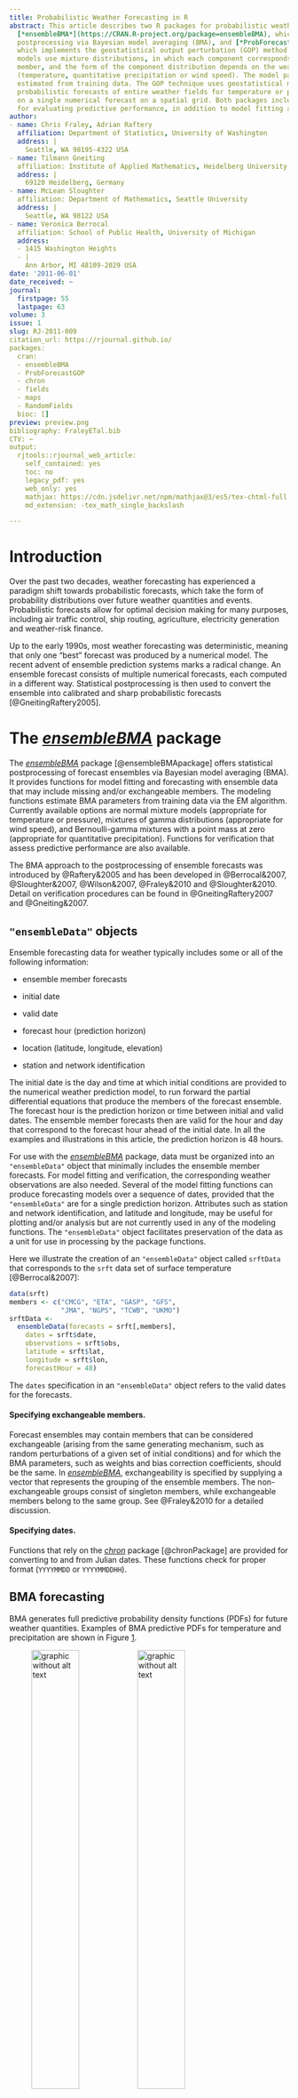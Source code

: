 ```yaml
---
title: Probabilistic Weather Forecasting in R
abstract: This article describes two R packages for probabilistic weather forecasting,
  [*ensembleBMA*](https://CRAN.R-project.org/package=ensembleBMA), which offers ensemble
  postprocessing via Bayesian model averaging (BMA), and [*ProbForecastGOP*](https://CRAN.R-project.org/package=ProbForecastGOP),
  which implements the geostatistical output perturbation (GOP) method. BMA forecasting
  models use mixture distributions, in which each component corresponds to an ensemble
  member, and the form of the component distribution depends on the weather parameter
  (temperature, quantitative precipitation or wind speed). The model parameters are
  estimated from training data. The GOP technique uses geostatistical methods to produce
  probabilistic forecasts of entire weather fields for temperature or pressure, based
  on a single numerical forecast on a spatial grid. Both packages include functions
  for evaluating predictive performance, in addition to model fitting and forecasting.
author:
- name: Chris Fraley, Adrian Raftery
  affiliation: Department of Statistics, University of Washington
  address: |
    Seattle, WA 98195-4322 USA
- name: Tilmann Gneiting
  affiliation: Institute of Applied Mathematics, Heidelberg University
  address: |
    69120 Heidelberg, Germany
- name: McLean Sloughter
  affiliation: Department of Mathematics, Seattle University
  address: |
    Seattle, WA 98122 USA
- name: Veronica Berrocal
  affiliation: School of Public Health, University of Michigan
  address:
  - 1415 Washington Heights
  - |
    Ann Arbor, MI 48109-2029 USA
date: '2011-06-01'
date_received: ~
journal:
  firstpage: 55
  lastpage: 63
volume: 3
issue: 1
slug: RJ-2011-009
citation_url: https://rjournal.github.io/
packages:
  cran:
  - ensembleBMA
  - ProbForecastGOP
  - chron
  - fields
  - maps
  - RandomFields
  bioc: []
preview: preview.png
bibliography: FraleyETal.bib
CTV: ~
output:
  rjtools::rjournal_web_article:
    self_contained: yes
    toc: no
    legacy_pdf: yes
    web_only: yes
    mathjax: https://cdn.jsdelivr.net/npm/mathjax@3/es5/tex-chtml-full.js
    md_extension: -tex_math_single_backslash

---
```


::: article
# Introduction

Over the past two decades, weather forecasting has experienced a
paradigm shift towards probabilistic forecasts, which take the form of
probability distributions over future weather quantities and events.
Probabilistic forecasts allow for optimal decision making for many
purposes, including air traffic control, ship routing, agriculture,
electricity generation and weather-risk finance.

Up to the early 1990s, most weather forecasting was deterministic,
meaning that only one "best" forecast was produced by a numerical model.
The recent advent of ensemble prediction systems marks a radical change.
An ensemble forecast consists of multiple numerical forecasts, each
computed in a different way. Statistical postprocessing is then used to
convert the ensemble into calibrated and sharp probabilistic forecasts
[@GneitingRaftery2005].

# The [*ensembleBMA*](https://CRAN.R-project.org/package=ensembleBMA) package

The [*ensembleBMA*](https://CRAN.R-project.org/package=ensembleBMA)
package [@ensembleBMApackage] offers statistical postprocessing of
forecast ensembles via Bayesian model averaging (BMA). It provides
functions for model fitting and forecasting with ensemble data that may
include missing and/or exchangeable members. The modeling functions
estimate BMA parameters from training data via the EM algorithm.
Currently available options are normal mixture models (appropriate for
temperature or pressure), mixtures of gamma distributions (appropriate
for wind speed), and Bernoulli-gamma mixtures with a point mass at zero
(appropriate for quantitative precipitation). Functions for verification
that assess predictive performance are also available.

The BMA approach to the postprocessing of ensemble forecasts was
introduced by @Raftery&2005 and has been developed in @Berrocal&2007,
@Sloughter&2007, @Wilson&2007, @Fraley&2010 and @Sloughter&2010. Detail
on verification procedures can be found in @GneitingRaftery2007 and
@Gneiting&2007.

## `"ensembleData"` objects

Ensemble forecasting data for weather typically includes some or all of
the following information:

-   ensemble member forecasts

-   initial date

-   valid date

-   forecast hour (prediction horizon)

-   location (latitude, longitude, elevation)

-   station and network identification

The initial date is the day and time at which initial conditions are
provided to the numerical weather prediction model, to run forward the
partial differential equations that produce the members of the forecast
ensemble. The forecast hour is the prediction horizon or time between
initial and valid dates. The ensemble member forecasts then are valid
for the hour and day that correspond to the forecast hour ahead of the
initial date. In all the examples and illustrations in this article, the
prediction horizon is 48 hours.

For use with the
[*ensembleBMA*](https://CRAN.R-project.org/package=ensembleBMA) package,
data must be organized into an `"ensembleData"` object that minimally
includes the ensemble member forecasts. For model fitting and
verification, the corresponding weather observations are also needed.
Several of the model fitting functions can produce forecasting models
over a sequence of dates, provided that the `"ensembleData"` are for a
single prediction horizon. Attributes such as station and network
identification, and latitude and longitude, may be useful for plotting
and/or analysis but are not currently used in any of the modeling
functions. The `"ensembleData"` object facilitates preservation of the
data as a unit for use in processing by the package functions.

Here we illustrate the creation of an `"ensembleData"` object called
`srftData` that corresponds to the `srft` data set of surface
temperature [@Berrocal&2007]:

``` r
data(srft)
members <- c("CMCG", "ETA", "GASP", "GFS",
             "JMA", "NGPS", "TCWB", "UKMO")
srftData <- 
  ensembleData(forecasts = srft[,members],
    dates = srft$date, 
    observations = srft$obs,
    latitude = srft$lat,
    longitude = srft$lon,
    forecastHour = 48)
```

The `dates` specification in an `"ensembleData"` object refers to the
valid dates for the forecasts.

#### Specifying exchangeable members.

Forecast ensembles may contain members that can be considered
exchangeable (arising from the same generating mechanism, such as random
perturbations of a given set of initial conditions) and for which the
BMA parameters, such as weights and bias correction coefficients, should
be the same. In
[*ensembleBMA*](https://CRAN.R-project.org/package=ensembleBMA),
exchangeability is specified by supplying a vector that represents the
grouping of the ensemble members. The non-exchangeable groups consist of
singleton members, while exchangeable members belong to the same group.
See @Fraley&2010 for a detailed discussion.

#### Specifying dates.

Functions that rely on the
[*chron*](https://CRAN.R-project.org/package=chron) package
[@chronPackage] are provided for converting to and from Julian dates.
These functions check for proper format (`YYYYMMDD` or `YYYYMMDDHH`).

## BMA forecasting

BMA generates full predictive probability density functions (PDFs) for
future weather quantities. Examples of BMA predictive PDFs for
temperature and precipitation are shown in Figure
[1](#fig:predictivePDFs).

<figure id="fig:predictivePDFs">
<p><img src="tempKCLM.png" style="width:45.0%" alt="graphic without alt text" /><img
src="precipKCLM.png" style="width:45.0%" alt="graphic without alt text" /></p>
<figcaption>Figure 1: BMA predictive distributions for temperature (in
degrees Kelvin) valid January 31, 2004 (left) and for precipitation (in
hundredths of an inch) valid January 15, 2003 (right), at Port Angeles,
Washington at 4PM local time, based on the eight-member University of
Washington Mesoscale Ensemble . The thick black curve is the BMA PDF,
while the colored curves are the weighted PDFs of the constituent
ensemble members. The thin vertical black line is the median of the BMA
PDF (occurs at or near the mode in the temperature plot), and the dashed
vertical lines represent the 10th and 90th percentiles. The orange
vertical line is at the verifying observation. In the precipitation plot
(right), the thick vertical black line at zero shows the point mass
probability of no precipitation (47%). The densities for positive
precipitation amounts have been rescaled, so that the maximum of the
thick black BMA PDF agrees with the probability of precipitation
(53%).</figcaption>
</figure>

#### Surface temperature example.

As an example, we fit a BMA normal mixture model for forecasts of
surface temperature valid January 31, 2004, using the `srft` training
data. The `"ensembleData"` object `srftData` created in the previous
section is used to fit the predictive model, with a rolling training
period of 25 days, excluding the two most recent days because of the 48
hour prediction horizon.

One of several options is to use the function `ensembleBMA` with the
valid date(s) of interest as input to obtain the associated BMA fit(s):

``` r
srftFit <- 
  ensembleBMA(srftData, dates = "2004013100", 
    model = "normal", trainingDays = 25)
```

When no dates are specified, a model fit is produced for each date for
which there are sufficient training data for the desired rolling
training period.

The BMA predictive PDFs can be plotted as follows, with Figure
[1](#fig:predictivePDFs) showing an example:

``` r
plot(srftFit, srftData, dates = "2004013100")
```

This steps through each location on the given dates, plotting the
corresponding BMA PDFs.

Alternatively, the modeling process for a single date can be separated
into two steps: first extracting the training data, and then fitting the
model directly using the `fitBMA` function. See @Fraley&2007 for an
example. A limitation of this approach is that date information is not
automatically retained.

Forecasting is often done on grids that cover an area of interest,
rather than at station locations. The dataset `srftGrid` provides
ensemble forecasts of surface temperature initialized on January 29,
2004 and valid for January 31, 2004 at grid locations in the same region
as that of the `srft` stations.

Quantiles of the BMA predictive PDFs at the grid locations can be
obtained with the function `quantileForecast`:

``` r
srftGridForc <- quantileForecast(srftFit, 
  srftGridData, quantiles = c( .1, .5, .9))
```

Here `srftGridData` is an `"ensembleData"` object created from
`srftGrid`, and `srftFit` provides a forecasting model for the
corresponding date.[^1] The forecast probability of temperatures below
freezing at the grid locations can be computed with the `cdf` function,
which evaluates the BMA cumulative distribution function:

``` r
probFreeze <- cdf(srftFit, srftGridData, 
  date = "2004013100", value = 273.15)
```

In the `srft` and `srftGrid` datasets, temperature is recorded in
degrees Kelvin (K), so freezing occurs at 273.15 K.

These results can be displayed as image plots using the `plotProbcast`
function, as shown in Figure [2](#fig:srftGrid310104), in which darker
shades represent higher probabilities. The plots are made by binning
values onto a plotting grid, which is the default in `plotProbcast`.
Loading the [*fields*](https://CRAN.R-project.org/package=fields)
[@fieldsPackage] and [*maps*](https://CRAN.R-project.org/package=maps)
[@mapsPackage] packages enables display of the country and state
outlines, as well as a legend.

<figure id="fig:srftGrid310104">
<p><img src="medSurfTemp.png" style="width:45.0%" alt="graphic without alt text" /><img
src="probFreeze.png" style="width:45.0%" alt="graphic without alt text" /></p>
<figcaption>Figure 2: Image plots of the BMA median forecast for surface
temperature and BMA probability of freezing over the Pacific Northwest,
valid January 31, 2004. </figcaption>
</figure>

#### Precipitation example.

The `prcpFit` dataset consists of the fitted BMA parameters for 48 hour
ahead forecasts of daily precipitation accumulation (in hundredths of an
inch) over the U.S. Pacific Northwest from December 12, 2002 through
March 31, 2005, as described by @Sloughter&2007. The fitted models are
Bernoulli-gamma mixtures with a point mass at zero that apply to the
cube root transformation of the ensemble forecasts and observed data. A
rolling training period of 30 days is used. The dataset used to obtain
`prcpFit` is not included in the package on account of its size.
However, the corresponding `"ensembleData"` object can be constructed in
the same way as illustrated for the surface temperature data, and the
modeling process also is analogous, except that the `"gamma0"` model for
quantitative precipitation is used in lieu of the `"normal"` model.

The `prcpGrid` dataset contains gridded ensemble forecasts of daily
precipitation accumulation in the same region as that of `prcpFit`,
initialized January 13, 2003 and valid January 15, 2003. The BMA median
and upper bound (90th percentile) forecasts can be obtained and plotted
as follows:

``` r
data(prcpFit)

prcpGridForc <- quantileForecast( 
  prcpFit, prcpGridData, date = "20030115", 
  q = c(0.5, 0.9))
```

Here `prcpGridData` is an `"ensembleData"` object created from the
`prcpGrid` dataset. The 90th percentile plot is shown in Figure
[3](#fig:prcp150103).

<figure id="fig:prcp150103">
<p><img src="upForcPcp.png" style="width:45.0%" alt="graphic without alt text" /> <img
src="probPcp.png" style="width:45.0%" alt="graphic without alt text" /></p>
<figcaption>Figure 3: Image plots of the BMA upper bound (90th
percentile) forecast of precipitation accumulation (in hundredths of an
inch), and the BMA probability of precipitation exceeding .25 inches
over the Pacific Northwest, valid January 15, 2003. </figcaption>
</figure>

The probability of precipitation and the probability of precipitation
above $.25$ inches can be obtained as follows:

``` r
probPrecip <- 1 - cdf(prcpFit, prcpGridData, 
  date = "20030115", values = c(0, 25))
```

The plot for the BMA forecast probability of precipitation accumulation
exceeding $.25$ inches is also shown in Figure [3](#fig:prcp150103).

## Verification

The [*ensembleBMA*](https://CRAN.R-project.org/package=ensembleBMA)
functions for verification can be used whenever observed weather
conditions are available. Included are functions to compute verification
rank and probability integral transform histograms, the mean absolute
error, continuous ranked probability score, and Brier score.

#### Mean absolute error, continuous ranked probability score, and Brier score.

In the previous section, we obtained a gridded BMA forecast of surface
temperature valid January 31, 2004 from the `srft` data set. To obtain
forecasts at station locations, we apply the function `quantileForecast`
to the model fit `srftFit`:

``` r
srftForc <- quantileForecast(srftFit, 
  srftData, quantiles = c( .1, .5, .9))
```

The BMA quantile forecasts can be plotted together with the observed
weather conditions using the function `plotProbcast` as shown in Figure
[4](#fig:srft310104interp).

<figure id="fig:srft310104interp">
<p><img src="MedForcContour5.png" style="width:45.0%" alt="graphic without alt text" /><img
src="ObsSurfTempContour5.png" style="width:45.0%" alt="graphic without alt text" /></p>
<figcaption>Figure 4: Contour plots of the BMA median forecast of
surface temperature and verifying observations at station locations in
the Pacific Northwest, valid January 31, 2004 (srft dataset). The plots
use loess fits to the forecasts and observations at the station
locations, which are interpolated to a plotting grid. The dots represent
the 715 observation sites.</figcaption>
</figure>

Here the R core function `loess` was used to interpolate from the
station locations to a grid for surface plotting. It is also possible to
request image or perspective plots, or contour plots.

The mean absolute error (MAE) and mean continuous ranked probability
score [CRPS; e.g., @GneitingRaftery2007] can be computed with the
functions `CRPS` and `MAE`:

``` r
CRPS(srftFit, srftData)
# ensemble      BMA 
# 1.945544 1.490496 

MAE(srftFit, srftData)
# ensemble      BMA 
# 2.164045 2.042603 
```

The function `MAE` computes the mean absolute difference between the
ensemble or BMA median forecast[^2] and the observation. The BMA CRPS is
obtained via Monte Carlo simulation and thus may vary slightly in
replications. Here we compute these measures from forecasts valid on a
single date; more typically, the CRPS and MAE would be computed from a
range of dates and the corresponding predictive models.

Brier scores [see e.g., @JolliffeStephenson2003; @GneitingRaftery2007]
for probability forecasts of the binary event of exceeding an arbitrary
precipitation threshold can be computed with the function `brierScore`.

#### Assessing calibration.

<figure id="fig:srftHist">
<p><img src="srftVERhist.png" style="width:45.0%" alt="graphic without alt text" /><img
src="srftPIThist.png" style="width:45.0%" alt="graphic without alt text" /></p>
<figcaption>Figure 5: Verification rank histogram for ensemble
forecasts, and PIT histogram for BMA forecast PDFs for surface
temperature over the Pacific Northwest in the srft dataset valid from
January 30, 2004 to February 28, 2004. More uniform histograms
correspond to better calibration.</figcaption>
</figure>

Calibration refers to the statistical consistency between the predictive
distributions and the observations [@Gneiting&2007]. The verification
rank histogram is used to assess calibration for an ensemble forecast,
while the probability integral transform (PIT) histogram assesses
calibration for predictive PDFs, such as the BMA forecast distributions.

The verification rank histogram plots the rank of each observation
relative to the combined set of the ensemble members and the
observation. Thus, it equals one plus the number of ensemble members
that are smaller than the observation. The histogram allows for the
visual assessment of the calibration of the ensemble forecast
[@Hamill2001]. If the observation and the ensemble members are
exchangeable, all ranks are equally likely, and so deviations from
uniformity suggest departures from calibration. We illustrate this with
the `srft` dataset, starting at January 30, 2004:

``` r
use <- ensembleValidDates(srftData) >= 
  "2004013000"

srftVerifRank <- verifRank( 
  ensembleForecasts(srftData[use,]), 
  ensembleVerifObs(srftData[use,]))

k <- ensembleSize(srftData)

hist(srftVerifRank, breaks = 0:(k+1),
     prob = TRUE, xaxt = "n", xlab = "", 
     main = "Verification Rank Histogram")
axis(1, at = seq(.5, to = k+.5, by = 1), 
     labels = 1:(k+1))
abline(h=1/(ensembleSize(srftData)+1), lty=2)
```

The resulting rank histogram composites ranks spatially and is shown in
Figure [5](#fig:srftHist). The U shape indicates a lack of calibration,
in that the ensemble forecast is underdispersed.

The PIT is the value that the predictive cumulative distribution
function attains at the observation, and is a continuous analog of the
verification rank. The function `pit` computes it. The PIT histogram
allows for the visual assessment of calibration and is interpreted in
the same way as the verification rank histogram. We illustrate this on
BMA forecasts of surface temperature obtained for the entire `srft` data
set using a 25 day training period (forecasts begin on January 30, 2004
and end on February 28, 2004):

``` r
srftFitALL <- ensembleBMA(srftData, 
                          trainingDays = 25)

srftPIT <- pit(srftFitALL, srftData)

hist(srftPIT, breaks = (0:(k+1))/(k+1), 
     xlab="", xaxt="n", prob = TRUE, 
     main = "Probability Integral Transform")
axis(1, at = seq(0, to = 1, by = .2), 
     labels = (0:5)/5)
abline(h = 1, lty = 2)
```

The resulting PIT histogram is shown in Figure [5](#fig:srftHist). It
shows signs of negative bias, which is not surprising because it is
based on only about a month of verifying data. We generally recommend
computing the PIT histogram for longer periods, ideally at least a year,
to avoid its being dominated by short-term and seasonal effects.

# The [*ProbForecastGOP*](https://CRAN.R-project.org/package=ProbForecastGOP) package

The
[*ProbForecastGOP*](https://CRAN.R-project.org/package=ProbForecastGOP)
package [@ProbForecastGOPpackage] generates probabilistic forecasts of
entire weather fields using the geostatistical output perturbation (GOP)
method of @Gel&2004. The package contains functions for the GOP method,
a wrapper function named `ProbForecastGOP`, and a plotting utility named
`plotfields`. More detailed information can be found in the PDF document
installed in the package directory at
`ProbForecastGOP/docs/vignette.pdf` or in the help files.

The GOP method uses geostatistical methods to produce probabilistic
forecasts of entire weather fields for temperature and pressure, based
on a single numerical weather forecast on a spatial grid. The method
involves three steps:

-   an initial step in which linear regression is used for bias
    correction, and the empirical variogram of the forecast errors is
    computed;

-   an estimation step in which the weighted least squares method is
    used to fit a parametric model to the empirical variogram; and

-   a forecasting step in which a statistical ensemble of weather field
    forecasts is generated, by simulating realizations of the error
    field from the fitted geostatistical model, and adding them to the
    bias-corrected numerical forecast field.

## Empirical variogram

In the first step of the GOP method, the empirical variogram of the
forecast errors is found. Variograms are used in spatial statistics to
characterize variability in spatial data. The empirical variogram plots
one-half the mean squared difference between paired observations against
the distance separating the corresponding sites. Distances are usually
binned into intervals, whose midpoints are used to represent classes.

In
[*ProbForecastGOP*](https://CRAN.R-project.org/package=ProbForecastGOP),
four functions compute empirical variograms. Two of them, `avg.variog`
and `avg.variog.dir`, composite forecast errors over temporal
replications, while the other two, `Emp.variog` and `EmpDir.variog`,
average forecast errors temporally, and only then compute variograms.
Alternatively, one can use the wrapper function `ProbForecastGOP` with
argument `out = "VARIOG"`.

## Parameter estimation

The second step in the GOP method consists of fitting a parametric model
to the empirical variogram of the forecast errors. This is done by the
`Variog.fit` function using the weighted least squares approach.
Alternatively, the wrapper function `ProbForecastGOP` with entry `out`
set equal to `"FIT"` can be employed. Figure [6](#fig-fitvar1)
illustrates the result for forecasts of surface temperature over the
Pacific Northwest in January through June 2000.

![Figure 6: Empirical variogram of temperature forecast errors and
fitted exponential variogram model.](omni_variog.png){#fig-fitvar1
width="100%" alt="graphic without alt text"}

The parametric models implemented in `Variog.fit` are the exponential,
spherical, Gaussian, generalized Cauchy and Whittle-Matérn, with further
detail available in the help files. The function `linesmodel` computes
these parametric models.

## Generating ensemble members

The final step in the GOP method involves generating multiple
realizations of the forecast weather field. Each realization provides a
member of a statistical ensemble of weather field forecasts, and is
obtained by simulating a sample path of the fitted error field, and
adding it to the bias-adjusted numerical forecast field.

This is achieved by the function `Field.sim`, or by the wrapper function
`ProbForecastGOP` with the entry `out` set equal to `"SIM"`. Both
options depend on the `GaussRF` function in the
[*RandomFields*](https://CRAN.R-project.org/package=RandomFields)
package that simulates Gaussian random fields [@RandomFieldsPackage].

The output of the functions is both numerical and graphical, in that
they return members of the forecast field ensemble, quantile forecasts
at individual locations, and plots of the ensemble members and quantile
forecasts. The plots are created using the `image.plot`, `US` and
`world` functions in the
[*fields*](https://CRAN.R-project.org/package=fields) package
[@fieldsPackage]. As an illustration, Figure [7](#fig-fitvar2) shows a
member of a forecast field ensemble of surface temperature over the
Pacific Northwest valid January 12, 2002.

![Figure 7: A member of a 48-hour ahead forecast field ensemble of
surface temperature (in degrees Celsius) over the Pacific Northwest
valid January 12, 2002 at 4PM local time.](simfield.png){#fig-fitvar2
width="100%" alt="graphic without alt text"}

# Summary

We have described two packages,
[*ensembleBMA*](https://CRAN.R-project.org/package=ensembleBMA) and
[*ProbForecastGOP*](https://CRAN.R-project.org/package=ProbForecastGOP),
for probabilistic weather forecasting. Both packages provide
functionality to fit forecasting models to training data.

In [*ensembleBMA*](https://CRAN.R-project.org/package=ensembleBMA),
parametric mixture models, in which the components correspond to the
members of an ensemble, are fit to a training set of ensemble forcasts,
in a form that depends on the weather parameter. These models are then
used to postprocess ensemble forecasts at station or grid locations.

In
[*ProbForecastGOP*](https://CRAN.R-project.org/package=ProbForecastGOP),
a parametric model is fit to the empirical variogram of the forecast
errors from a single member, and forecasts are obtained by simulating
realizations of the fitted error field and adding them to the
bias-adjusted numerical forecast field. The resulting probabilistic
forecast is for an entire weather field, and shows physically realistic
spatial features.

Supplementing model fitting and forecasting, both packages provide
functionality for verification, allowing the quality of the forecasts
produced to be assessed.

# Acknowledgements

This research was supported by the DoD Multidisciplinary University
Research Initiative (MURI) program administered by the Office of Naval
Research under Grant N00014-01-10745, by the National Science Foundation
under grants ATM-0724721 and DMS-0706745, and by the Joint Ensemble
Forecasting System (JEFS) under subcontract S06-47225 from the
University Corporation for Atmospheric Research (UCAR). We are indebted
to Cliff Mass and Jeff Baars of the University of Washington Department
of Atmospheric Sciences for sharing insights, expertise and data, and
thank Michael Scheuerer for comments. This paper also benefitted from
the critiques of two anonymous reviewers and the associate editor.

\

\

\

\
:::

[^1]: The package implements the original BMA method of @Raftery&2005
    and @Sloughter&2007, in which there is a single, constant bias
    correction term over the whole domain. Model biases are likely to
    differ by location, and there are newer methods that account for
    this [@Gel2007; @Mass&2008; @Kleiber&2011].

[^2]: @Raftery&2005 employ the BMA predictive mean rather than the
    predictive median.
